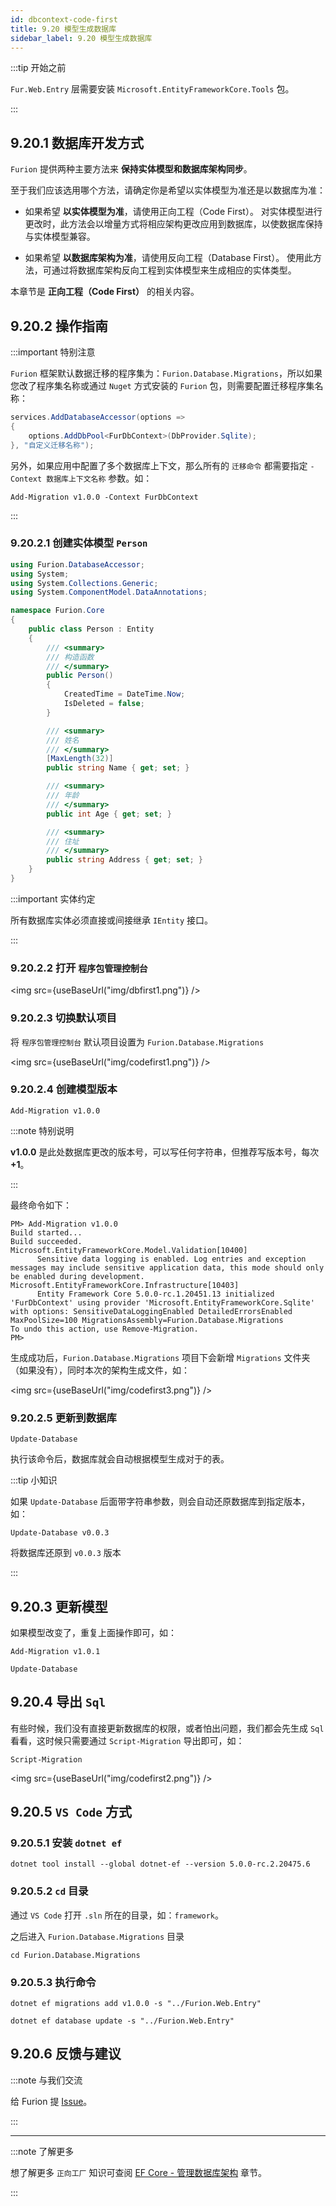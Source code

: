 ```yaml
---
id: dbcontext-code-first
title: 9.20 模型生成数据库
sidebar_label: 9.20 模型生成数据库
---
```




<JoinGroup />

:::tip 开始之前

`Fur.Web.Entry` 层需要安装 `Microsoft.EntityFrameworkCore.Tools` 包。

:::

## 9.20.1 数据库开发方式

`Furion` 提供两种主要方法来 **保持实体模型和数据库架构同步**。

至于我们应该选用哪个方法，请确定你是希望以实体模型为准还是以数据库为准：

- 如果希望 **以实体模型为准**，请使用正向工程（Code First）。 对实体模型进行更改时，此方法会以增量方式将相应架构更改应用到数据库，以使数据库保持与实体模型兼容。

- 如果希望 **以数据库架构为准**，请使用反向工程（Database First）。 使用此方法，可通过将数据库架构反向工程到实体模型来生成相应的实体类型。

本章节是 **正向工程（Code First）** 的相关内容。

## 9.20.2 操作指南

:::important 特别注意

`Furion` 框架默认数据迁移的程序集为：`Furion.Database.Migrations`，所以如果您改了程序集名称或通过 `Nuget` 方式安装的 `Furion` 包，则需要配置迁移程序集名称：

```cs {4}
services.AddDatabaseAccessor(options =>
{
    options.AddDbPool<FurDbContext>(DbProvider.Sqlite);
}, "自定义迁移名称");
```

另外，如果应用中配置了多个数据库上下文，那么所有的 `迁移命令` 都需要指定 `-Context 数据库上下文名称` 参数。如：

```shell
Add-Migration v1.0.0 -Context FurDbContext
```

:::

### 9.20.2.1 创建实体模型 `Person`

```cs {1,6,8}
using Furion.DatabaseAccessor;
using System;
using System.Collections.Generic;
using System.ComponentModel.DataAnnotations;

namespace Furion.Core
{
    public class Person : Entity
    {
        /// <summary>
        /// 构造函数
        /// </summary>
        public Person()
        {
            CreatedTime = DateTime.Now;
            IsDeleted = false;
        }

        /// <summary>
        /// 姓名
        /// </summary>
        [MaxLength(32)]
        public string Name { get; set; }

        /// <summary>
        /// 年龄
        /// </summary>
        public int Age { get; set; }

        /// <summary>
        /// 住址
        /// </summary>
        public string Address { get; set; }
    }
}
```

:::important 实体约定

所有数据库实体必须直接或间接继承 `IEntity` 接口。

:::

### 9.20.2.2 打开 `程序包管理控制台`

<img src={useBaseUrl("img/dbfirst1.png")} />

### 9.20.2.3 切换默认项目

将 `程序包管理控制台` 默认项目设置为 `Furion.Database.Migrations`

<img src={useBaseUrl("img/codefirst1.png")} />

### 9.20.2.4 创建模型版本

```shell
Add-Migration v1.0.0
```

:::note 特别说明

**v1.0.0** 是此处数据库更改的版本号，可以写任何字符串，但推荐写版本号，每次 **+1**。

:::

最终命令如下：

```shell
PM> Add-Migration v1.0.0
Build started...
Build succeeded.
Microsoft.EntityFrameworkCore.Model.Validation[10400]
      Sensitive data logging is enabled. Log entries and exception messages may include sensitive application data, this mode should only be enabled during development.
Microsoft.EntityFrameworkCore.Infrastructure[10403]
      Entity Framework Core 5.0.0-rc.1.20451.13 initialized 'FurDbContext' using provider 'Microsoft.EntityFrameworkCore.Sqlite' with options: SensitiveDataLoggingEnabled DetailedErrorsEnabled MaxPoolSize=100 MigrationsAssembly=Furion.Database.Migrations
To undo this action, use Remove-Migration.
PM>
```

生成成功后，`Furion.Database.Migrations` 项目下会新增 `Migrations` 文件夹（如果没有），同时本次的架构生成文件，如：

<img src={useBaseUrl("img/codefirst3.png")} />

### 9.20.2.5 更新到数据库

```shell
Update-Database
```

执行该命令后，数据库就会自动根据模型生成对于的表。

:::tip 小知识

如果 `Update-Database` 后面带字符串参数，则会自动还原数据库到指定版本，如：

```shell
Update-Database v0.0.3
```

将数据库还原到 `v0.0.3` 版本

:::

## 9.20.3 更新模型

如果模型改变了，重复上面操作即可，如：

```shell
Add-Migration v1.0.1
```

```shell
Update-Database
```

## 9.20.4 导出 `Sql`

有些时候，我们没有直接更新数据库的权限，或者怕出问题，我们都会先生成 `Sql` 看看，这时候只需要通过 `Script-Migration` 导出即可，如：

```shell
Script-Migration
```

<img src={useBaseUrl("img/codefirst2.png")} />

## 9.20.5 `VS Code` 方式

### 9.20.5.1 安装 `dotnet ef`

```shell
dotnet tool install --global dotnet-ef --version 5.0.0-rc.2.20475.6
```

### 9.20.5.2 `cd` 目录

通过 `VS Code` 打开 `.sln` 所在的目录，如：`framework`。

之后进入 `Furion.Database.Migrations` 目录

```shell
cd Furion.Database.Migrations
```

### 9.20.5.3 执行命令

```shell
dotnet ef migrations add v1.0.0 -s "../Furion.Web.Entry"
```

```shell
dotnet ef database update -s "../Furion.Web.Entry"
```

## 9.20.6 反馈与建议

:::note 与我们交流

给 Furion 提 [Issue](https://gitee.com/monksoul/Furion/issues/new?issue)。

:::

---

:::note 了解更多

想了解更多 `正向工厂` 知识可查阅 [EF Core - 管理数据库架构](https://docs.microsoft.com/zh-cn/ef/core/managing-schemas/migrations/?tabs=dotnet-core-cli) 章节。

:::
